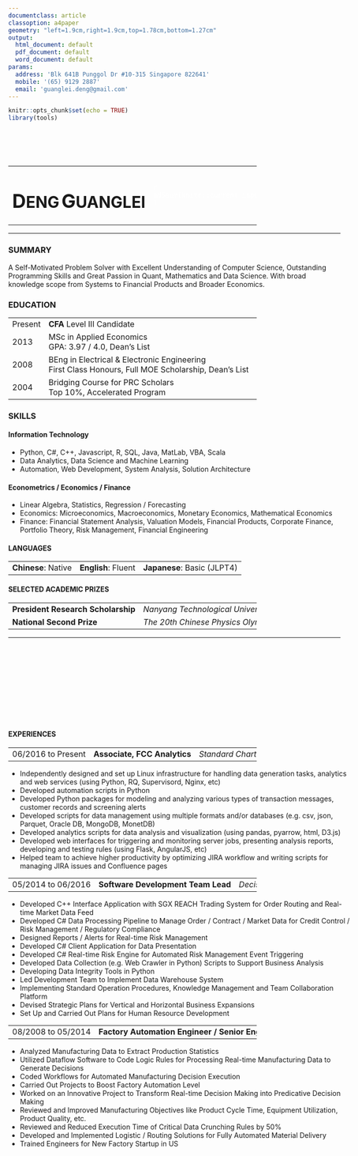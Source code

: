 ```yaml
---
documentclass: article
classoption: a4paper
geometry: "left=1.9cm,right=1.9cm,top=1.78cm,bottom=1.27cm"
output:
  html_document: default
  pdf_document: default
  word_document: default
params:
  address: 'Blk 641B Punggol Dr #10-315 Singapore 822641'
  mobile: '(65) 9129 2887'
  email: 'guanglei.deng@gmail.com'
---
```



```r
knitr::opts_chunk$set(echo = TRUE)
library(tools)
```

<style>
body > *{
    width: 17.83cm;
}
table {
    width: 100%;
}
th{
    font-weight: normal;
    text-align: left;
}
.header{
    display: none;
}
td, th, em{
    white-space: nowrap;
}
.main-info > * {
    display: inline-block;
}
.main-info td:nth-child(n+1) {
    width: 2.53cm;
}
.name h1 {
    display: inline-block;
    -vertical-align: top;
}
.name h1:first-letter {
    font-size: 120%;
}
.name h1::after{
    content: " "
}
.contact {
    text-align: right;
    font-size: 80%;
}
hr {
    margin-top: 0;
}
</style>

<br>
<br>
<br>


<table class="main-info">
<tr class="name">
<td><h1>DENG</h1><h1>GUANGLEI</h1></td>
<td><span style="color: white;">`r md5sum(knitr::current_input() )`</span></td>
<td class="contact">`r params$address`<br>`r params$mobile`<br>`r params$email`</td>
</tr>
</table>
---
### SUMMARY
A Self-Motivated Problem Solver with Excellent Understanding of Computer Science, Outstanding Programming Skills and Great Passion in Quant, Mathematics and Data Science. With broad knowledge scope from Systems to Financial Products and Broader Economics.

### EDUCATION
Year   |Description                 | Institute
-------|----------------------------|-----------
Present| **CFA** Level III Candidate | *CFA Institute*
2013   | MSc in Applied Economics<br>GPA: 3.97 / 4.0, Dean's List | *Singapore Management University*
2008   | BEng in Electrical & Electronic Engineering<br>First Class Honours, Full MOE Scholarship, Dean's List | *Nanyang Technological University*
2004   | Bridging Course for PRC Scholars<br>Top 10%, Accelerated Program |*National Institute of Education*

### SKILLS
#### Information Technology
* Python, C#, C++, Javascript, R, SQL, Java, MatLab, VBA, Scala
* Data Analytics, Data Science and Machine Learning
* Automation, Web Development, System Analysis, Solution Architecture

#### Econometrics / Economics / Finance
*	Linear Algebra, Statistics, Regression / Forecasting
*	Economics: Microeconomics, Macroeconomics, Monetary Economics, Mathematical Economics
*	Finance: Financial Statement Analysis, Valuation Models, Financial Products, Corporate Finance, Portfolio Theory, Risk Management, Financial Engineering

#### LANGUAGES
ONE|TWO|THREE
---|---|-----
**Chinese**: Native|**English**: Fluent|**Japanese**: Basic (JLPT4)

#### SELECTED ACADEMIC PRIZES
Prize|Organization|Year
-----|------------|----
**President Research Scholarship**|*Nanyang Technological University*|2005
**National Second Prize**|*The 20th Chinese Physics Olympiad*|2003

*******

<br>
<br>
<br>
<br>
<br>
<br>
<br>
<br>
<br>

#### EXPERIENCES

Year|Title|Company
----|-----|-------
06/2016 to Present|**Associate, FCC Analytics**|*Standard Chartered Bank*

* Independently designed and set up Linux infrastructure for handling data generation tasks, analytics and web services (using Python, RQ, Supervisord, Nginx, etc)
* Developed automation scripts in Python
* Developed Python packages for modeling and analyzing various types of transaction messages, customer records and screening alerts
* Developed scripts for data management using multiple formats and/or databases (e.g. csv, json, Parquet, Oracle DB, MongoDB, MonetDB)
* Developed analytics scripts for data analysis and visualization (using pandas, pyarrow, html, D3.js)
* Developed web interfaces for triggering and monitoring server jobs, presenting analysis reports, developing and testing rules (using Flask, AngularJS, etc)
* Helped team to achieve higher productivity by optimizing JIRA workflow and writing scripts for managing JIRA issues and Confluence pages

Year|Title|Company
----|-----|-------
05/2014 to 06/2016|**Software Development Team Lead**|*Decision Support Systems Pte. Ltd.*

* Developed C++ Interface Application with SGX REACH Trading System for Order Routing and Real-time Market Data Feed
* Developed C# Data Processing Pipeline to Manage Order / Contract / Market Data for Credit Control / Risk Management / Regulatory Compliance
* Designed Reports / Alerts for Real-time Risk Management
* Developed C# Client Application for Data Presentation
* Developed C# Real-time Risk Engine for Automated Risk Management Event Triggering
* Developed Data Collection (e.g. Web Crawler in Python) Scripts to Support Business Analysis
* Developing Data Integrity Tools in Python
* Led Development Team to Implement Data Warehouse System
* Implementing Standard Operation Procedures, Knowledge Management and Team Collaboration Platform
* Devised Strategic Plans for Vertical and Horizontal Business Expansions
* Set Up and Carried Out Plans for Human Resource Development

Year|Title|Company
----|-----|-------
08/2008 to 05/2014|**Factory Automation Engineer / Senior Engineer**|*GlobalFoundries Singapore Pte. Ltd.*

* Analyzed Manufacturing Data to Extract Production Statistics
* Utilized Dataflow Software to Code Logic Rules for Processing Real-time Manufacturing Data to Generate Decisions
* Coded Workflows for Automated Manufacturing Decision Execution
* Carried Out Projects to Boost Factory Automation Level
* Worked on an Innovative Project to Transform Real-time Decision Making into Predicative Decision Making
* Reviewed and Improved Manufacturing Objectives like Product Cycle Time, Equipment Utilization, Product Quality, etc.
* Reviewed and Reduced Execution Time of Critical Data Crunching Rules by 50%
* Developed and Implemented Logistic / Routing Solutions for Fully Automated Material Delivery
* Trained Engineers for New Factory Startup in US
